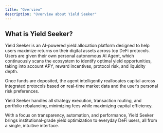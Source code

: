 ```yaml
---
title: "Overview"
description: "Overview about Yield Seeker"
---
```


## What is Yield Seeker?

Yield Seeker is an AI-powered yield allocation platform designed to help users maximize returns on their digital assets across top DeFi protocols. Users are given their own personal autonomous AI Agent, which continuously scans the ecosystem to identify optimal yield opportunities, taking into account APY, reward incentives, protocol risk, and liquidity depth.

Once funds are deposited, the agent intelligently reallocates capital across integrated protocols based on real-time market data and the user’s personal risk preferences. 

Yield Seeker handles all strategy execution, transaction routing, and portfolio rebalancing, minimizing fees while maximizing capital efficiency.

With a focus on transparency, automation, and performance, Yield Seeker brings institutional-grade yield optimization to everyday DeFi users, all from a single, intuitive interface.
